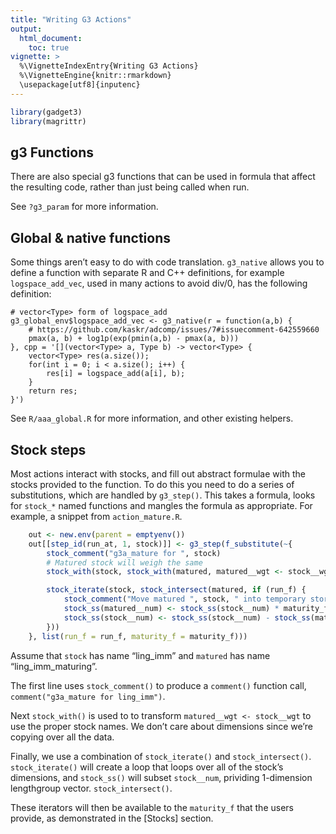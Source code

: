 ```yaml
---
title: "Writing G3 Actions"
output:
  html_document:
    toc: true
vignette: >
  %\VignetteIndexEntry{Writing G3 Actions}
  %\VignetteEngine{knitr::rmarkdown}
  \usepackage[utf8]{inputenc}
---
```


```r
library(gadget3)
library(magrittr)
```

## g3 Functions

There are also special g3 functions that can be used in formula that affect the
resulting code, rather than just being called when run.

See ``?g3_param`` for more information.

## Global & native functions

Some things aren't easy to do with code translation. ``g3_native`` allows you to
define a function with separate R and C++ definitions, for example ``logspace_add_vec``,
used in many actions to avoid div/0, has the following definition:

```
# vector<Type> form of logspace_add
g3_global_env$logspace_add_vec <- g3_native(r = function(a,b) {
    # https://github.com/kaskr/adcomp/issues/7#issuecomment-642559660
    pmax(a, b) + log1p(exp(pmin(a,b) - pmax(a, b)))
}, cpp = '[](vector<Type> a, Type b) -> vector<Type> {
    vector<Type> res(a.size());
    for(int i = 0; i < a.size(); i++) {
        res[i] = logspace_add(a[i], b);
    }
    return res;
}')
```

See ``R/aaa_global.R`` for more information, and other existing helpers.

## Stock steps

Most actions interact with stocks, and fill out abstract formulae with the
stocks provided to the function. To do this you need to do a series of
substitutions, which are handled by ``g3_step()``. This takes a formula,
looks for ``stock_*`` named functions and mangles the formula as appropriate.
For example, a snippet from ``action_mature.R``.

```r
    out <- new.env(parent = emptyenv())
    out[[step_id(run_at, 1, stock)]] <- g3_step(f_substitute(~{
        stock_comment("g3a_mature for ", stock)
        # Matured stock will weigh the same
        stock_with(stock, stock_with(matured, matured__wgt <- stock__wgt))

        stock_iterate(stock, stock_intersect(matured, if (run_f) {
            stock_comment("Move matured ", stock, " into temporary storage")
            stock_ss(matured__num) <- stock_ss(stock__num) * maturity_f
            stock_ss(stock__num) <- stock_ss(stock__num) - stock_ss(matured__num)
        }))
    }, list(run_f = run_f, maturity_f = maturity_f)))
```

Assume that ``stock`` has name "ling_imm" and ``matured`` has name "ling_imm_maturing".

The first line uses ``stock_comment()`` to produce a ``comment()`` function
call, ``comment("g3a_mature for ling_imm")``.

Next ``stock_with()`` is used to to transform ``matured__wgt <- stock__wgt``
to use the proper stock names. We don't care about dimensions since we're
copying over all the data.

Finally, we use a combination of ``stock_iterate()`` and ``stock_intersect()``.
``stock_iterate()`` will create a loop that loops over all of the stock's
dimensions, and ``stock_ss()`` will subset ``stock__num``, prividing
1-dimension lengthgroup vector.  ``stock_intersect()``.

These iterators will then be available to the ``maturity_f`` that the users
provide, as demonstrated in the [Stocks] section.
